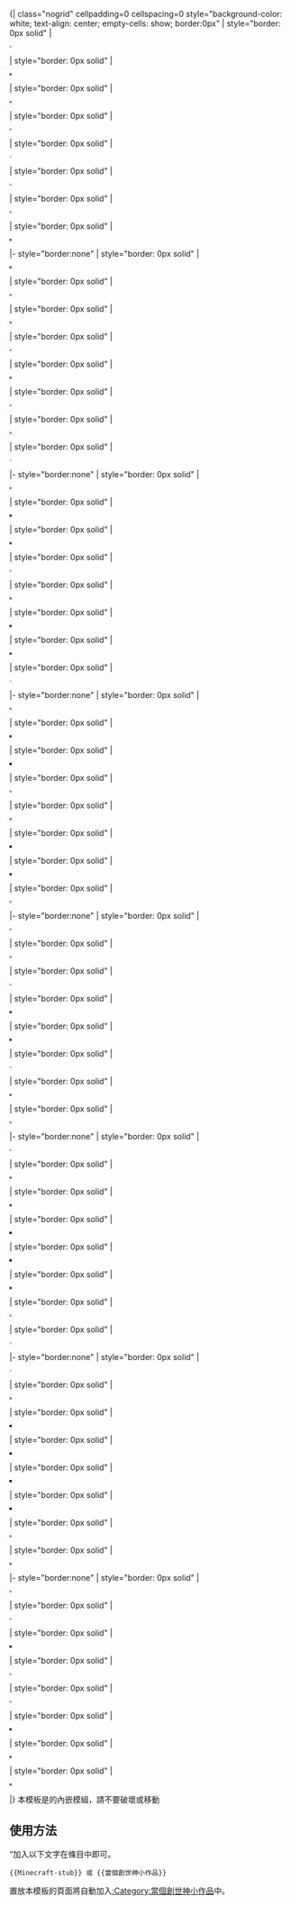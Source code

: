 <includeonly>{| class="nogrid" cellpadding=0 cellspacing=0 style="background-color: white; text-align: center; empty-cells: show; border:0px"
| style="border: 0px solid" | <div style = "position:relative; overflow:hidden;   width:4px; height:4px; z-index:0; background-color:#A5CD9F;">[[File:Transparent.gif|12px]]</div>
| style="border: 0px solid" | <div style = "position:relative; overflow:hidden;   width:4px; height:4px; z-index:0; background-color:#13A90F;">[[File:Transparent.gif|12px]]</div>
| style="border: 0px solid" | <div style = "position:relative; overflow:hidden;   width:4px; height:4px; z-index:0; background-color:#4CB341;">[[File:Transparent.gif|12px]]</div>
| style="border: 0px solid" | <div style = "position:relative; overflow:hidden;   width:4px; height:4px; z-index:0; background-color:#9DC79D;">[[File:Transparent.gif|12px]]</div>
| style="border: 0px solid" | <div style = "position:relative; overflow:hidden;   width:4px; height:4px; z-index:0; background-color:#D2D2D2;">[[File:Transparent.gif|12px]]</div>
| style="border: 0px solid" | <div style = "position:relative; overflow:hidden;   width:4px; height:4px; z-index:0; background-color:#85DC74;">[[File:Transparent.gif|12px]]</div>
| style="border: 0px solid" | <div style = "position:relative; overflow:hidden;   width:4px; height:4px; z-index:0; background-color:#7DCC6E;">[[File:Transparent.gif|12px]]</div>
| style="border: 0px solid" | <div style = "position:relative; overflow:hidden;   width:4px; height:4px; z-index:0; background-color:#4D904A;">[[File:Transparent.gif|12px]]</div>
|- style="border:none"
| style="border: 0px solid" | <div style = "position:relative; overflow:hidden;   width:4px; height:4px; z-index:0; background-color:#299326;">[[File:Transparent.gif|12px]]</div>
| style="border: 0px solid" | <div style = "position:relative; overflow:hidden;   width:4px; height:4px; z-index:0; background-color:#5FC559;">[[File:Transparent.gif|12px]]</div>
| style="border: 0px solid" | <div style = "position:relative; overflow:hidden;   width:4px; height:4px; z-index:0; background-color:#41B736;">[[File:Transparent.gif|12px]]</div>
| style="border: 0px solid" | <div style = "position:relative; overflow:hidden;   width:4px; height:4px; z-index:0; background-color:#6EC965;">[[File:Transparent.gif|12px]]</div>
| style="border: 0px solid" | <div style = "position:relative; overflow:hidden;   width:4px; height:4px; z-index:0; background-color:#4C9148;">[[File:Transparent.gif|12px]]</div>
| style="border: 0px solid" | <div style = "position:relative; overflow:hidden;   width:4px; height:4px; z-index:0; background-color:#70DC5D;">[[File:Transparent.gif|12px]]</div>
| style="border: 0px solid" | <div style = "position:relative; overflow:hidden;   width:4px; height:4px; z-index:0; background-color:#65BC55;">[[File:Transparent.gif|12px]]</div>
| style="border: 0px solid" | <div style = "position:relative; overflow:hidden;   width:4px; height:4px; z-index:0; background-color:#D2D2D2;">[[File:Transparent.gif|12px]]</div>
|- style="border:none"
| style="border: 0px solid" | <div style = "position:relative; overflow:hidden;   width:4px; height:4px; z-index:0; background-color:#47C536;">[[File:Transparent.gif|12px]]</div>
| style="border: 0px solid" | <div style = "position:relative; overflow:hidden;   width:4px; height:4px; z-index:0; background-color:#1F5417;">[[File:Transparent.gif|12px]]</div>
| style="border: 0px solid" | <div style = "position:relative; overflow:hidden;   width:4px; height:4px; z-index:0; background-color:#385831;">[[File:Transparent.gif|12px]]</div>
| style="border: 0px solid" | <div style = "position:relative; overflow:hidden;   width:4px; height:4px; z-index:0; background-color:#93D78C;">[[File:Transparent.gif|12px]]</div>
| style="border: 0px solid" | <div style = "position:relative; overflow:hidden;   width:4px; height:4px; z-index:0; background-color:#579856;">[[File:Transparent.gif|12px]]</div>
| style="border: 0px solid" | <div style = "position:relative; overflow:hidden;   width:4px; height:4px; z-index:0; background-color:#1E4E18;">[[File:Transparent.gif|12px]]</div>
| style="border: 0px solid" | <div style = "position:relative; overflow:hidden;   width:4px; height:4px; z-index:0; background-color:#385831;">[[File:Transparent.gif|12px]]</div>
| style="border: 0px solid" | <div style = "position:relative; overflow:hidden;   width:4px; height:4px; z-index:0; background-color:#D2D2D2;">[[File:Transparent.gif|12px]]</div>
|- style="border:none"
| style="border: 0px solid" | <div style = "position:relative; overflow:hidden;   width:4px; height:4px; z-index:0; background-color:#4CCB3D;">[[File:Transparent.gif|12px]]</div>
| style="border: 0px solid" | <div style = "position:relative; overflow:hidden;   width:4px; height:4px; z-index:0; background-color:#1E4E18;">[[File:Transparent.gif|12px]]</div>
| style="border: 0px solid" | <div style = "position:relative; overflow:hidden;   width:4px; height:4px; z-index:0; background-color:#000000;">[[File:Transparent.gif|12px]]</div>
| style="border: 0px solid" | <div style = "position:relative; overflow:hidden;   width:4px; height:4px; z-index:0; background-color:#67CF55;">[[File:Transparent.gif|12px]]</div>
| style="border: 0px solid" | <div style = "position:relative; overflow:hidden;   width:4px; height:4px; z-index:0; background-color:#47B239;">[[File:Transparent.gif|12px]]</div>
| style="border: 0px solid" | <div style = "position:relative; overflow:hidden;   width:4px; height:4px; z-index:0; background-color:#000000;">[[File:Transparent.gif|12px]]</div>
| style="border: 0px solid" | <div style = "position:relative; overflow:hidden;   width:4px; height:4px; z-index:0; background-color:#173A14;">[[File:Transparent.gif|12px]]</div>
| style="border: 0px solid" | <div style = "position:relative; overflow:hidden;   width:4px; height:4px; z-index:0; background-color:#78CE67;">[[File:Transparent.gif|12px]]</div>
|- style="border:none"
| style="border: 0px solid" | <div style = "position:relative; overflow:hidden;   width:4px; height:4px; z-index:0; background-color:#89D282;">[[File:Transparent.gif|12px]]</div>
| style="border: 0px solid" | <div style = "position:relative; overflow:hidden;   width:4px; height:4px; z-index:0; background-color:#65B757;">[[File:Transparent.gif|12px]]</div>
| style="border: 0px solid" | <div style = "position:relative; overflow:hidden;   width:4px; height:4px; z-index:0; background-color:#94D78E;">[[File:Transparent.gif|12px]]</div>
| style="border: 0px solid" | <div style = "position:relative; overflow:hidden;   width:4px; height:4px; z-index:0; background-color:#1C4F14;">[[File:Transparent.gif|12px]]</div>
| style="border: 0px solid" | <div style = "position:relative; overflow:hidden;   width:4px; height:4px; z-index:0; background-color:#1C4F14;">[[File:Transparent.gif|12px]]</div>
| style="border: 0px solid" | <div style = "position:relative; overflow:hidden;   width:4px; height:4px; z-index:0; background-color:#C3D2C0;">[[File:Transparent.gif|12px]]</div>
| style="border: 0px solid" | <div style = "position:relative; overflow:hidden;   width:4px; height:4px; z-index:0; background-color:#488C45;">[[File:Transparent.gif|12px]]</div>
| style="border: 0px solid" | <div style = "position:relative; overflow:hidden;   width:4px; height:4px; z-index:0; background-color:#5ED04C;">[[File:Transparent.gif|12px]]</div>
|- style="border:none"
| style="border: 0px solid" | <div style = "position:relative; overflow:hidden;   width:4px; height:4px; z-index:0; background-color:#A4D29A;">[[File:Transparent.gif|12px]]</div>
| style="border: 0px solid" | <div style = "position:relative; overflow:hidden;   width:4px; height:4px; z-index:0; background-color:#51974E;">[[File:Transparent.gif|12px]]</div>
| style="border: 0px solid" | <div style = "position:relative; overflow:hidden;   width:4px; height:4px; z-index:0; background-color:#385831;">[[File:Transparent.gif|12px]]</div>
| style="border: 0px solid" | <div style = "position:relative; overflow:hidden;   width:4px; height:4px; z-index:0; background-color:#000000;">[[File:Transparent.gif|12px]]</div>
| style="border: 0px solid" | <div style = "position:relative; overflow:hidden;   width:4px; height:4px; z-index:0; background-color:#000000;">[[File:Transparent.gif|12px]]</div>
| style="border: 0px solid" | <div style = "position:relative; overflow:hidden;   width:4px; height:4px; z-index:0; background-color:#1F5518;">[[File:Transparent.gif|12px]]</div>
| style="border: 0px solid" | <div style = "position:relative; overflow:hidden;   width:4px; height:4px; z-index:0; background-color:#67D755;">[[File:Transparent.gif|12px]]</div>
| style="border: 0px solid" | <div style = "position:relative; overflow:hidden;   width:4px; height:4px; z-index:0; background-color:#BFD2BB;">[[File:Transparent.gif|12px]]</div>
|- style="border:none"
| style="border: 0px solid" | <div style = "position:relative; overflow:hidden;   width:4px; height:4px; z-index:0; background-color:#C2E2BB;">[[File:Transparent.gif|12px]]</div>
| style="border: 0px solid" | <div style = "position:relative; overflow:hidden;   width:4px; height:4px; z-index:0; background-color:#67A166;">[[File:Transparent.gif|12px]]</div>
| style="border: 0px solid" | <div style = "position:relative; overflow:hidden;   width:4px; height:4px; z-index:0; background-color:#000000;">[[File:Transparent.gif|12px]]</div>
| style="border: 0px solid" | <div style = "position:relative; overflow:hidden;   width:4px; height:4px; z-index:0; background-color:#000000;">[[File:Transparent.gif|12px]]</div>
| style="border: 0px solid" | <div style = "position:relative; overflow:hidden;   width:4px; height:4px; z-index:0; background-color:#000000;">[[File:Transparent.gif|12px]]</div>
| style="border: 0px solid" | <div style = "position:relative; overflow:hidden;   width:4px; height:4px; z-index:0; background-color:#000000;">[[File:Transparent.gif|12px]]</div>
| style="border: 0px solid" | <div style = "position:relative; overflow:hidden;   width:4px; height:4px; z-index:0; background-color:#5FBC50;">[[File:Transparent.gif|12px]]</div>
| style="border: 0px solid" | <div style = "position:relative; overflow:hidden;   width:4px; height:4px; z-index:0; background-color:#51984D;">[[File:Transparent.gif|12px]]</div>
|- style="border:none"
| style="border: 0px solid" | <div style = "position:relative; overflow:hidden;   width:4px; height:4px; z-index:0; background-color:#67D755;">[[File:Transparent.gif|12px]]</div>
| style="border: 0px solid" | <div style = "position:relative; overflow:hidden;   width:4px; height:4px; z-index:0; background-color:#82DE70;">[[File:Transparent.gif|12px]]</div>
| style="border: 0px solid" | <div style = "position:relative; overflow:hidden;   width:4px; height:4px; z-index:0; background-color:#173A14;">[[File:Transparent.gif|12px]]</div>
| style="border: 0px solid" | <div style = "position:relative; overflow:hidden;   width:4px; height:4px; z-index:0; background-color:#93D284;">[[File:Transparent.gif|12px]]</div>
| style="border: 0px solid" | <div style = "position:relative; overflow:hidden;   width:4px; height:4px; z-index:0; background-color:#93D284;">[[File:Transparent.gif|12px]]</div>
| style="border: 0px solid" | <div style = "position:relative; overflow:hidden;   width:4px; height:4px; z-index:0; background-color:#1D4C16;">[[File:Transparent.gif|12px]]</div>
| style="border: 0px solid" | <div style = "position:relative; overflow:hidden;   width:4px; height:4px; z-index:0; background-color:#3B8E37;">[[File:Transparent.gif|12px]]</div>
| style="border: 0px solid" | <div style = "position:relative; overflow:hidden;   width:4px; height:4px; z-index:0; background-color:#3B8E38;">[[File:Transparent.gif|12px]]</div>
|}</includeonly><noinclude>
本模板是{{模板|Minecraft-stub}}的內嵌模組，請不要破壞或移動
==使用方法==
“加入以下文字在條目中即可。
<pre>{{Minecraft-stub}} 或 {{當個創世神小作品}}</pre>

置放本模板的頁面將自動加入[[:Category:當個創世神小作品]]中。</noinclude>